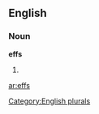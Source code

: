 ==English==

===Noun===
'''effs'''

# {{plural of|[[eff]]}}

[[Category:English plurals]]

[[ar:effs]]